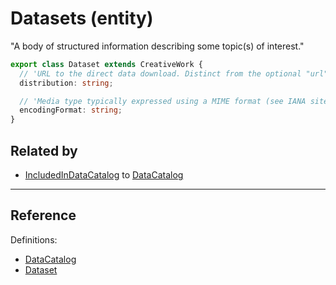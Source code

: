 # Datasets (entity)

"A body of structured information describing some topic(s) of interest."


```TypeScript
export class Dataset extends CreativeWork {
  // 'URL to the direct data download. Distinct from the optional "url" field, which should lead to a page about the data.'
  distribution: string;

  // 'Media type typically expressed using a MIME format (see IANA site and MDN reference) e.g. application/zip for a SoftwareApplication binary, audio/mpeg for .mp3 etc.).'
  encodingFormat: string;
}

```

## Related by

- [IncludedInDataCatalog](./included-in-data-catalog.schema) to [DataCatalog](./catalogs.schema)

---

## Reference

Definitions:

- [DataCatalog](https://schema.org/DataCatalog)
- [Dataset](https://schema.org/Dataset)
